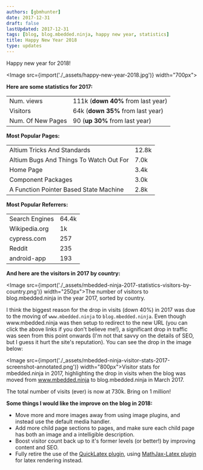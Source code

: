 ```yaml
---
authors: [gbmhunter]
date: 2017-12-31
draft: false
lastUpdated: 2017-12-31
tags: [blog, blog.mbedded.ninja, happy new year, statistics]
title: Happy New Year 2018
type: updates
---
```


<p>Happy new year for 2018!</p>

<Image src={import('./_assets/happy-new-year-2018.jpg')} width="700px"></Image>

<p><b>Here are some statistics for 2017:</b></p>

<table>
  <tbody>
    <tr>
      <td>Num. views</td>
      <td>111k (<b>down 40%</b> from last year)</td>
    </tr>
    <tr>
      <td>Visitors</td>
      <td>64k (<b>down 35%</b> from last year)</td>
    </tr>
    <tr>
      <td>Num. Of New Pages</td>
      <td>90 (<b>up 30%</b> from last year)</td>
    </tr>
  </tbody>
</table>

<p><b>Most Popular Pages:</b></p>

<table>
  <tbody>
    <tr>
      <td>Altium Tricks And Standards</td>
      <td>12.8k</td>
    </tr>
    <tr>
      <td>Altium Bugs And Things To Watch Out For</td>
      <td>7.0k</td>
    </tr>
    <tr>
      <td>Home Page</td>
      <td>3.4k</td>
    </tr>
    <tr>
      <td>Component Packages</td>
      <td>3.0k</td>
    </tr>
    <tr>
      <td>A Function Pointer Based State Machine</td>
      <td>2.8k</td>
    </tr>
  </tbody>
</table>

<p><b>Most Popular Referrers:</b></p>

<table>
  <tbody>
    <tr>
      <td>Search Engines</td>
      <td>64.4k</td>
    </tr>
    <tr>
      <td>Wikipedia.org</td>
      <td>1k</td>
    </tr>
    <tr>
      <td>cypress.com</td>
      <td>257</td>
    </tr>
    <tr>
      <td>Reddit</td>
      <td>235</td>
    </tr>
    <tr>
      <td>android-app</td>
      <td>193</td>
    </tr>
  </tbody>
</table>

<p><b>And here are the visitors in 2017 by country:</b></p>

<Image src={import('./_assets/mbedded-ninja-2017-statistics-visitors-by-country.png')} width="250px">The number of visitors to blog.mbedded.ninja in the year 2017, sorted by country.</Image>

<p>I think the biggest reason for the drop in visits (down 40%) in 2017 was due to the moving of
  <code>www.mbedded.ninja</code> to <code>blog.mbedded.ninja</code>. Even though www.mbedded.ninja was then setup
  to redirect to the new URL (you can click the above links if you don't believe me!), a significant drop in traffic was
  seen from this point onwards (I'm not that savvy on the details of SEO, but I guess it hurt the site's reputation).
  You can see the drop in the image below:</p>

<Image src={import('./_assets/mbedded-ninja-visitor-stats-2017-screenshot-annotated.png')} width="800px">Visitor stats for mbedded.ninja in 2017, highlighting the drop in visits when the blog was moved from www.mbedded.ninja to blog.mbedded.ninja in March 2017.</Image>

<p>The total number of visits (ever) is now at 730k. Bring on 1 million!</p>

<p><b>Some things I would like the improve on the blog in 2018:</b></p>

<ul>
  <li>Move more and more images away from using image plugins, and instead use the default media handler.</li>
  <li>Add more child page sections to pages, and make sure each child page has both an image and a intelligible
    description.</li>
  <li>Boost visitor count back up to it's former levels (or better!) by improving content and SEO.</li>
  <li>Fully retire the use of the <a href="https://wordpress.org/plugins/wp-quicklatex/">QuickLatex plugin</a>, using
    <a href="https://en-ca.wordpress.org/plugins/mathjax-latex/">MathJax-Latex plugin</a> for latex rendering instead.</li>
</ul>
